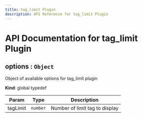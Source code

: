 ```yaml
---
title: tag_limit Plugin
description: API Reference for tag_limit Plugin
---
```

# API Documentation for tag_limit Plugin
<a name="options"></a>

## options : <code>Object</code>
Object of available options for tag_limit plugin

**Kind**: global typedef  

| Param | Type | Description |
| --- | --- | --- |
| tagLimit | <code>number</code> | Number of limit tag to display |

